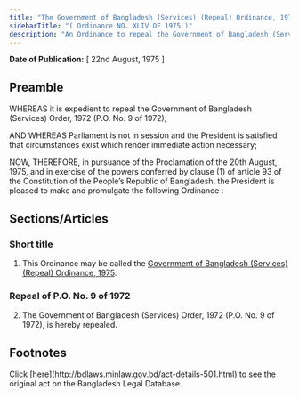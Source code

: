 ```yaml
---
title: "The Government of Bangladesh (Services) (Repeal) Ordinance, 1975"
sidebarTitle: "( Ordinance NO. XLIV OF 1975 )"
description: "An Ordinance to repeal the Government of Bangladesh (Services) Order, 1972."
---
```


**Date of Publication:** [ 22nd August, 1975 ]

## Preamble

WHEREAS it is expedient to repeal the Government of Bangladesh (Services) Order, 1972 (P.O. No. 9 of 1972);

AND WHEREAS Parliament is not in session and the President is satisfied that circumstances exist which render immediate action necessary;

NOW, THEREFORE, in pursuance of the Proclamation of the 20th August, 1975, and in exercise of the powers conferred by clause (1) of article 93 of the Constitution of the People’s Republic of Bangladesh, the President is pleased to make and promulgate the following Ordinance :-

## Sections/Articles

### Short title

1. This Ordinance may be called the [Government of Bangladesh (Services) (Repeal) Ordinance, 1975](/laws/act-501 "Government of Bangladesh (Services) (Repeal) Ordinance, 1975").

### Repeal of P.O. No. 9 of 1972

2. The Government of Bangladesh (Services) Order, 1972 (P.O. No. 9 of 1972), is hereby repealed.

## Footnotes

<Note>
  Click [here](http://bdlaws.minlaw.gov.bd/act-details-501.html) to see the original act on the Bangladesh Legal Database.
</Note>
